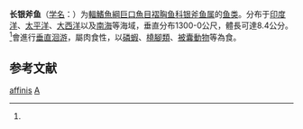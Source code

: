{{Speciesbox
| genus = Argyropelecus
| species = affinis
| status = NE
| status_system = IUCN3.1
| authority = Garman, 1899<ref name='id5462'>{{cite web| url =http://www.bioinfo.cn/db05/BjdwSpecies.php?action=view&id=5462| title =长银斧鱼| work =中国动物物种编目数据库| publisher =中国科学院微生物研究所| author =中国科学院动物研究所| accessdate =2009-04-11| deadurl =yes| archiveurl =https://web.archive.org/web/20160305050921/http://www.bioinfo.cn/db05/BjdwSpecies.php?action=view&id=5462| archivedate =2016-03-05}}</ref>
| synonyms = *''Argyropelachus affinis''<br /><small>Garman, 1899</small>
*''Argyropelecus pacificus''<br /><small>Schultz, 1961</small>
}}

'''长银斧鱼'''（[[学名|学名]]：{{lang|la|''Argyropelecus affinis''}}）为[[輻鰭魚綱|輻鰭魚綱]][[巨口魚目|巨口魚目]][[褶胸鱼科|褶胸鱼科]][[银斧鱼属|银斧鱼属]]的[[鱼类|鱼类]]。分布于[[印度洋|印度洋]]、[[太平洋|太平洋]]、[[大西洋|大西洋]]以及[[南海|南海]]等海域，垂直分布1300-0公尺，體長可達8.4公分。<ref name='id5462'/>會進行[[垂直洄游|垂直洄游]]，屬肉食性，以[[磷蝦|磷蝦]]、[[橈腳類|橈腳類]]、[[被囊動物|被囊動物]]等為食。

== 参考文献 ==
{{reflist}}

{{taxonbar}}

[[Category:银斧鱼属|affinis]]
[[Category:1899年描述的鱼类|A]]